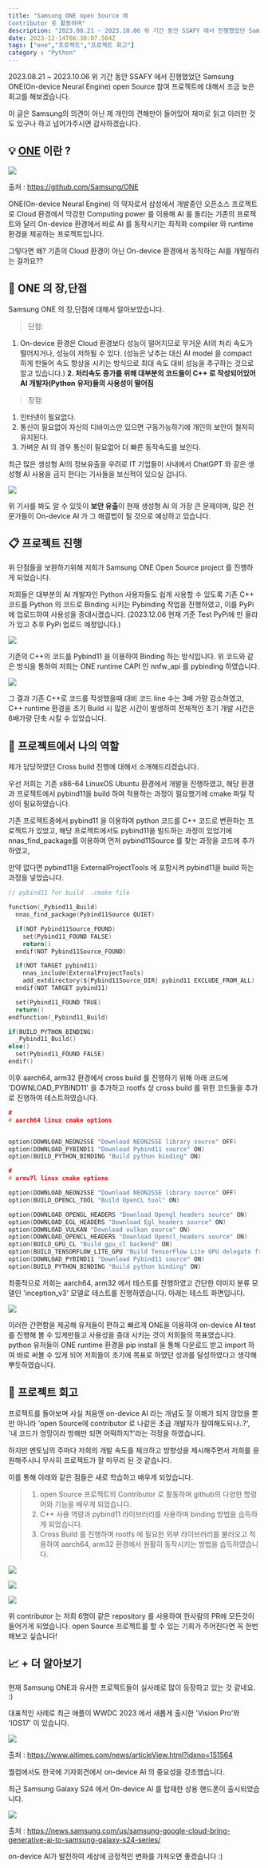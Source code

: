 ```yaml
---
title: "Samsung ONE open Source 에 
Contributor 로 활동하며"
description: "2023.08.21 ~ 2023.10.06 위 기간 동안 SSAFY 에서 진행했었던 Samsung ONE(On-device Neural Engine) open Source 참여 프로젝트에 대해서 조금 늦은 회고를 해보겠습니다."
date: 2023-12-14T06:30:07.504Z
tags: ["one","프로젝트","프로젝트 회고"]
category : "Python"
---
```

2023.08.21 ~ 2023.10.06
위 기간 동안 SSAFY 에서 진행했었던 Samsung ONE(On-device Neural Engine) open Source 참여 프로젝트에 대해서 조금 늦은 회고를 해보겠습니다.

이 글은 Samsung의 의견이 아닌 제 개인의 견해만이 들어있어 재미로 읽고 이러한 것도 있구나 하고 넘어가주시면 감사하겠습니다.

## 💡 [ONE](https://github.com/Samsung/ONE) 이란 ?


![](/images/0054ca54-a9a9-4bac-bd86-653620ecb3ac-image.png)

출처 : https://github.com/Samsung/ONE

 ONE(On-device Neural Engine) 의 약자로서 삼성에서 개발중인 오픈소스 프로젝트로 Cloud 환경에서 막강한 Computing power 를 이용해 AI 를 돌리는 기존의 프로젝트와 달리 On-device 환경에서 바로 AI 를 동작시키는 최적화 compiler 와 runtime 환경을 제공하는 프로젝트입니다.

그렇다면 왜? 기존의 Cloud 환경이 아닌 On-device 환경에서 동작하는 AI를 개발하려는 걸까요??

## 📱 ONE 의 장,단점
Samsung ONE 의 장,단점에 대해서 알아보았습니다.

> 단점:
1. On-device 환경은 Cloud 환경보다 성능이 떨어지므로 무거운 AI의 처리 속도가 떨어지거나, 성능이 저하될 수 있다.
(성능은 낮추는 대신 AI model 을 compact 하게 만들어 속도 향상을 시키는 방식으로 최대 속도 대비 성능을 추구하는 것으로 알고 있습니다.)
**2. 처리속도 증가를 위해 대부분의 코드들이 C++ 로 작성되어있어 AI 개발자(Python 유저)들의 사용성이 떨어짐**

> 장점:
1. 인터넷이 필요없다.
2. 통신이 필요없이 자신의 디바이스만 있으면 구동가능하기에 개인의 보안이 철저히 유지된다.
3. 가벼운 AI 의 경우 통신이 필요없어 더 빠른 동작속도를 보인다.

최근 많은 생성형 AI의 정보유출을 우려로 IT 기업들이 사내에서 ChatGPT 와 같은 생성형 AI 사용을 금지 한다는 기사들을 보신적이 있으실 겁니다.


![](/images/60941bd9-37c8-4aa2-915b-7b34a0e878b7-image.png)


위 기사를 봐도 알 수 있듯이 **보안 유출**이 현재 생성형 AI 의 가장 큰 문제이며, 많은 전문가들이 On-device AI 가 그 해결법이 될 것으로 예상하고 있습니다.

## 📋 프로젝트 진행
위 단점들을 보완하기위해 저희가 Samsung ONE Open Source project 를 진행하게 되었습니다. 

저희들은 대부분의 AI 개발자인 Python 사용자들도 쉽게 사용할 수 있도록 기존 C++ 코드를 Python 의 코드로 Binding 시키는 Pybinding 작업을 진행하였고, 이를 PyPi에 업로드하여 사용성을 증대시켰습니다. (2023.12.06 현재 기준 Test PyPi에 만 올라가 있고 추후 PyPi 업로드 예정입니다.)


![](/images/f16356ff-fa96-45c9-b21e-94548197bbcd-image.png)


기존의 C++의 코드를 Pybind11 을 이용하여 Binding 하는 방식입니다. 위 코드와 같은 방식을 통하여 저희는 ONE runtime CAPI 인 nnfw_api 를 pybinding 하였습니다.


![](/images/bc1f6ccf-e68b-45a7-8624-8d1f1a8fc9d6-image.png)


그 결과 기존 C++로 코드를 작성했을때 대비 코드 line 수는 3배 가량 감소하였고, C++ runtime 환경을 초기 Build 시 많은 시간이 발생하여 전체적인 초기 개발 시간은 6배가량 단축 시킬 수 있었습니다.

## 👀 프로젝트에서 나의 역할

제가 담당하였던 Cross build 진행에 대해서 소개해드리겠습니다.

우선 저희는 기존 x86-64 LinuxOS Ubuntu 환경에서 개발을 진행하였고,
해당 환경과 프로젝트에서 pybind11을 build 하여 적용하는 과정이 필요했기에 cmake 파일 작성이 필요하였습니다.

기존 프로젝트중에서 pybind11 을 이용하여 python 코드를 C++ 코드로 변환하는 프로젝트가 있었고, 해당 프로젝트에서도 pybind11을 빌드하는 과정이 있었기에 nnas_find_package를 이용하여 먼저 pybind11Source 를 찾는 과정을 코드에 추가하였고, 

만약 없다면 pybind11을 ExternalProjectTools 에 포함시켜 pybind11을 build 하는 과정을 넣었습니다. 


```c
// pybind11 for build  .cmake file

function(_Pybind11_Build)
  nnas_find_package(Pybind11Source QUIET)

  if(NOT Pybind11Source_FOUND)
    set(Pybind11_FOUND FALSE)
    return()
  endif(NOT Pybind11Source_FOUND)

  if(NOT TARGET pybind11)
    nnas_include(ExternalProjectTools)
    add_extdirectory(${Pybind11Source_DIR} pybind11 EXCLUDE_FROM_ALL)
  endif(NOT TARGET pybind11)

  set(Pybind11_FOUND TRUE)
  return()
endfunction(_Pybind11_Build)

if(BUILD_PYTHON_BINDING)
  _Pybind11_Build()
else()
  set(Pybind11_FOUND FALSE)
endif()
```

이후 aarch64, arm32 환경에서 cross build 를 진행하기 위해 아래 코드에 'DOWNLOAD_PYBIND11' 을 추가하고 rootfs 상 cross build 를 위한 코드들을 추가로 진행하여 테스트하였습니다.


```c
#
# aarch64 linux cmake options


option(DOWNLOAD_NEON2SSE "Download NEON2SSE library source" OFF)
option(DOWNLOAD_PYBIND11 "Download Pybind11 source" ON)
option(BUILD_PYTHON_BINDING "Build python binding" ON)
```

```c
#
# armv7l linux cmake options

option(DOWNLOAD_NEON2SSE "Download NEON2SSE library source" OFF)
option(BUILD_OPENCL_TOOL "Build OpenCL tool" ON)

option(DOWNLOAD_OPENGL_HEADERS "Download Opengl_headers source" ON)
option(DOWNLOAD_EGL_HEADERS "Download Egl_headers source" ON)
option(DOWNLOAD_VULKAN "Download vulkan source" ON)
option(DOWNLOAD_OPENCL_HEADERS "Download Opencl_headers source" ON)
option(BUILD_GPU_CL "Build gpu_cl backend" ON)
option(BUILD_TENSORFLOW_LITE_GPU "Build TensorFlow Lite GPU delegate from the downloaded source" ON)
option(DOWNLOAD_PYBIND11 "Download Pybind11 source" ON)
option(BUILD_PYTHON_BINDING "Build python binding" ON)
```

최종적으로 저희는 aarch64, arm32 에서 테스트를 진행하였고 간단한 이미지 분류 모델인 'inception_v3' 모델로 테스트를 진행하였습니다. 아래는 테스트 화면입니다.

![](/images/158a45c7-f915-444c-9e84-c3766d01e9d3-image.png)




이러한 간편함을 제공해 유저들이 편하고 빠르게 ONE을 이용하여 on-device AI test 를 진행해 볼 수 있게만들고 사용성을 증대 시키는 것이 저희들의 목표였습니다. python 유저들이 ONE runtime 환경을 pip install 을 통해 다운로드 받고 import 하여 바로 써볼 수 있게 되어 저희들이 초기에 목표로 하였던 성과를 달성하였다고 생각해 뿌듯하였습니다.




## 🤔 프로젝트 회고
프로젝트를 돌아보며 사실 처음엔 on-device AI 라는 개념도 잘 이해가 되지 않았을 뿐만 아니라
'open Source에 contributor 로 나같은 초급 개발자가 참여해도되나..?', '내 코드가 엉망이라 방해만 되면 어떡하지?'라는 걱정을 하였습니다. 

하지만 멘토님의 주마다 저희의 개발 속도를 체크하고 방향성을 제시해주면서 저희를 응원해주시니 무사히 프로젝트가 잘 마무리 된 것 같습니다.

이를 통해 아래와 같은 점들은 새로 학습하고 배우게 되었습니다.

> 1. open Source 프로젝트의 Contributor 로 활동하며 github의 다양한 명령어와 기능을 배우게 되었습니다.
> 2. C++ 사용 역량과 pybind11 라이브러리를 사용하며 binding 방법을 습득하게 되었습니다.
> 3. Cross Build 를 진행하며 rootfs 에 필요한 외부 라이브러리를 불러오고 적용하여 aarch64, arm32 환경에서 원활히 동작시키는 방법을 습득하였습니다.


![](/images/d19792e0-8599-498a-87f2-90b5f1ea12ec-image.png)


![](/images/102c6fd0-dbd0-4214-8c06-61ae1e6ab666-image.png)


![](/images/a08f5cdd-c05f-41fa-a617-9713de130ada-image.png)


위 contributor 는 저희 6명이 같은 repository 를 사용하여 한사람의 PR에 모든것이 들어가게 되었습니다.
open Source 프로젝트를 할 수 있는 기회가 주어진다면 꼭 한번 해보고 싶습니다!

## 📈 + 더 알아보기
현재 Samsung ONE과 유사한 프로젝트들이 실사례로 많이 등장하고 있는 것 같네요. :)

대표적인 사례로 최근 애플이 WWDC 2023 에서 새롭게 출시한 'Vision Pro'와 'IOS17' 이 있습니다.


![](/images/ef8e97c8-0134-4c44-852f-1c67f67c55b0-image.png)


출처 : https://www.aitimes.com/news/articleView.html?idxno=151564

퀄컴에서도 한국에 기자회견에서 on-device AI 의 중요성을 강조했습니다.

최근 Samsung Galaxy S24 에서 On-device AI 를 탑재한 상용 핸드폰이 출시되었습니다. 


![](/images/f703c81a-27ca-4246-a6f6-5bf50af524e8-image.png)


출처 : https://news.samsung.com/us/samsung-google-cloud-bring-generative-ai-to-samsung-galaxy-s24-series/

on-device AI가 발전하여 세상에 긍정적인 변화를 가져오면 좋겠습니다 :)
